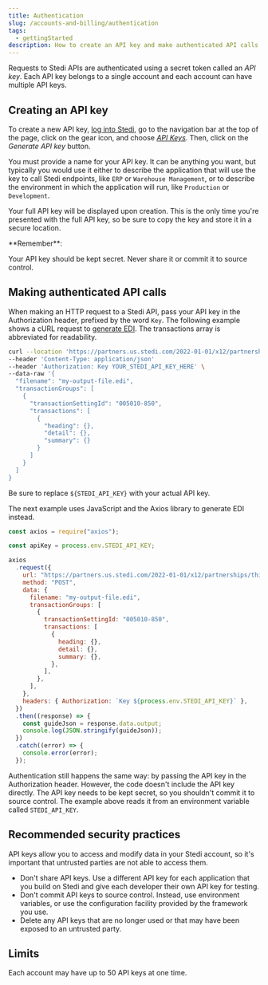 ```yaml
---
title: Authentication
slug: /accounts-and-billing/authentication
tags:
  - gettingStarted
description: How to create an API key and make authenticated API calls.
---
```


Requests to Stedi APIs are authenticated using a secret token called an _API key_. Each API key belongs to a single account and each account can have multiple API keys.

## Creating an API key

To create a new API key, [log into Stedi](https://www.stedi.com/auth), go to the navigation bar at the top of the page, click on the gear icon, and choose [_API Keys_](https://www.stedi.com/app/settings/api-keys). Then, click on the _Generate API key_ button.

You must provide a name for your API key. It can be anything you want, but typically you would use it either to describe the application that will use the key to call Stedi endpoints, like `ERP` or `Warehouse Management`, or to describe the environment in which the application will run, like `Production` or `Development`.

Your full API key will be displayed upon creation. This is the only time you're presented with the full API key, so be sure to copy the key and store it in a secure location.

<Tip>
**Remember**: 

Your API key should be kept secret. Never share it or commit it to source control.
</Tip>

## Making authenticated API calls

When making an HTTP request to a Stedi API, pass your API key in the Authorization header, prefixed by the word `Key`. The following example shows a cURL request to [generate EDI](/core/parsing-and-generating-edi#stedi-http-api). The transactions array is abbreviated for readability.

```bash
curl --location 'https://partners.us.stedi.com/2022-01-01/x12/partnerships/this-is-me_another-merchant/generate-edi' \
--header 'Content-Type: application/json'
--header 'Authorization: Key YOUR_STEDI_API_KEY_HERE' \
--data-raw '{
  "filename": "my-output-file.edi",
  "transactionGroups": [
    {
      "transactionSettingId": "005010-850",
      "transactions": [
        {
          "heading": {},
          "detail": {},
          "summary": {}
        }
      ]
    }
  ]
}
```

Be sure to replace `${STEDI_API_KEY}` with your actual API key.

The next example uses JavaScript and the Axios library to generate EDI instead.

```javascript
const axios = require("axios");

const apiKey = process.env.STEDI_API_KEY;

axios
  .request({
    url: "https://partners.us.stedi.com/2022-01-01/x12/partnerships/this-is-me_another-merchant/generate-edi",
    method: "POST",
    data: {
      filename: "my-output-file.edi",
      transactionGroups: [
        {
          transactionSettingId: "005010-850",
          transactions: [
            {
              heading: {},
              detail: {},
              summary: {},
            },
          ],
        },
      ],
    },
    headers: { Authorization: `Key ${process.env.STEDI_API_KEY}` },
  })
  .then((response) => {
    const guideJson = response.data.output;
    console.log(JSON.stringify(guideJson));
  })
  .catch((error) => {
    console.error(error);
  });
```

Authentication still happens the same way: by passing the API key in the Authorization header. However, the code doesn't include the API key directly. The API key needs to be kept secret, so you shouldn't commit it to source control. The example above reads it from an environment variable called `STEDI_API_KEY`.

## Recommended security practices

API keys allow you to access and modify data in your Stedi account, so it's important that untrusted parties are not able to access them.

- Don't share API keys. Use a different API key for each application that you build on Stedi and give each developer their own API key for testing.
- Don't commit API keys to source control. Instead, use environment variables, or use the configuration facility provided by the framework you use.
- Delete any API keys that are no longer used or that may have been exposed to an untrusted party.

## Limits

Each account may have up to 50 API keys at one time.
